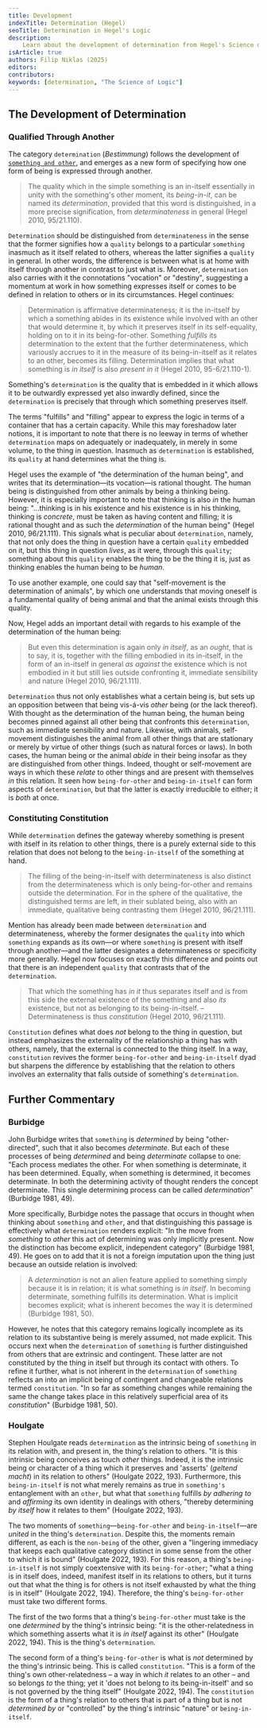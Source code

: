 ```yaml
---
title: Development
indexTitle: Determination (Hegel)
seoTitle: Determination in Hegel's Logic
description:
    Learn about the development of determination from Hegel's Science of Logic.
isArticle: true
authors: Filip Niklas (2025)
editors:
contributors:
keywords: [determination, "The Science of Logic"]
---
```


## The Development of Determination

### Qualified Through Another

The category `determination` (_Bestimmung_) follows the development of
[`something and other`](/articles/hegel/reference/something-and-other/development),
and emerges as a new form of specifying how one form of being is expressed
through another.

> The quality which in the simple something is an in-itself essentially in unity
> with the something's other moment, its _being-in-it_, can be named its
> _determination_, provided that this word is distinguished, in a more precise
> signification, from _determinateness_ in general (Hegel 2010, 95/21.110).

`Determination` should be distinguished from `determinateness` in the sense that
the former signifies how a `quality` belongs to a particular `something`
inasmuch as it itself related to others, whereas the latter signifies a
`quality` in general. In other words, the difference is between what is at home
with itself through another in contrast to just what is. Moreover,
`determination` also carries with it the connotations "vocation" or "destiny",
suggesting a momentum at work in how something expresses itself or comes to be
defined in relation to others or in its circumstances. Hegel continues:

> Determination is affirmative determinateness; it is the in-itself by which a
> something abides in its existence while involved with an other that would
> determine it, by which it preserves itself in its self-equality, holding on to
> it in its being-for-other. Something _fulfills_ its determination to the
> extent that the further determinateness, which variously accrues to it in the
> measure of its being-in-itself as it relates to an other, becomes its filling.
> Determination implies that what something is _in itself_ is also _present in
> it_ (Hegel 2010, 95-6/21.110-1).

Something's `determination` is the quality that is embedded in it which allows
it to be outwardly expressed yet also inwardly defined, since the
`determination` is precisely that through which something preserves itself.

The terms "fulfills" and "filling" appear to express the logic in terms of a
container that has a certain capacity. While this may foreshadow later notions,
it is important to note that there is no leeway in terms of whether
`determination` maps on adequately or inadequately, in merely in some volume, to
the thing in question. Inasmuch as `determination` is established, its `quality`
at hand determines what the thing is.

Hegel uses the example of "the determination of the human being", and writes
that its determination&mdash;its vocation&mdash;is rational thought. The human
being is distinguished from other animals by being a thinking being. However, it
is especially important to note that thinking is also _in_ the human being:
"...thinking is in his existence and his existence is in his thinking, thinking
is _concrete_, must be taken as having content and filling; it is rational
thought and as such the _determination_ of the human being" (Hegel 2010,
96/21.111). This signals what is peculiar about `determination`, namely, that
not only does the thing in question have a certain `quality` embedded on it, but
this thing in question _lives_, as it were, through this `quality`; something
about this `quality` enables the thing to be the thing it is, just as thinking
enables the human being to be _human_.

To use another example, one could say that "self-movement is the determination
of animals", by which one understands that moving oneself is a fundamental
quality of being animal and that the animal exists through this quality.

Now, Hegel adds an important detail with regards to his example of the
determination of the human being:

> But even this determination is again only _in itself_, as an _ought_, that is
> to say, it is, together with the filling embodied in its in-itself, in the
> form of an in-itself in general _as against_ the existence which is not
> embodied in it but still lies outside confronting it, immediate sensibility
> and nature (Hegel 2010, 96/21.111).

`Determination` thus not only establishes what a certain being is, but sets up
an opposition between that being vis-á-vis _other_ being (or the lack thereof).
With thought as the determination of the human being, the human being becomes
pinned against all other being that confronts this `determination`, such as
immediate sensibility and nature. Likewise, with animals, self-movement
distinguishes the animal from all other things that are stationary or merely by
virtue of other things (such as natural forces or laws). In both cases, the
human being or the animal _abide_ in their being insofar as they are
distinguished from other things. Indeed, thought or self-movement are ways in
which these _relate_ to other things and are present with themselves _in_ this
relation. It seen how `being-for-other` and `being-in-itself` can form aspects
of `determination`, but that the latter is exactly irreducible to either; it is
_both_ at once.

### Constituting Constitution

While `determination` defines the gateway whereby something is present with
itself in its relation to other things, there is a purely external side to this
relation that does not belong to the `being-in-itself` of the something at hand.

> The filling of the being-in-itself with determinateness is also distinct from
> the determinateness which is only being-for-other and remains outside the
> determination. For in the sphere of the qualitative, the distinguished terms
> are left, in their sublated being, also with an immediate, qualitative being
> contrasting them (Hegel 2010, 96/21.111).

Mention has already been made between `determination` and determinateness,
whereby the former designates the `quality` into which `something` expands as
its own&mdash;or where `something` is present with itself through
another&mdash;and the latter designates a determinateness or specificity more
generally. Hegel now focuses on exactly this difference and points out that
there is an independent `quality` that contrasts that of the `determination`.

> That which the something has _in it_ thus separates itself and is from this
> side the external existence of the something and also _its_ existence, but not
> as belonging to its being-in-itself. &ndash; Determinateness is thus
> _constitution_ (Hegel 2010, 96/21.111).

`Constitution` defines what does _not_ belong to the thing in question, but
instead emphasizes the externality of the relationship a thing has with others,
namely, that the external is connected to the thing itself. In a way,
`constitution` revives the former `being-for-other` and `being-in-itself` dyad
but sharpens the difference by establishing that the relation to others involves
an externality that falls outside of something's `determination`.

## Further Commentary

### Burbidge

John Burbidge writes that `something` is _determined_ by being "other-directed",
such that it also becomes _determinate_. But each of these processes of being
_determined_ and being _determinate_ collapse to one: "Each process mediates the
other. For when something is determinate, it has been determined. Equally, when
something is determined, it becomes determinate. In both the determining
activity of thought renders the concept determinate. This single determining
process can be called _determination_" (Burbidge 1981, 49).

More specifically, Burbidge notes the passage that occurs in thought when
thinking about `something` and `other`, and that distinguishing this passage is
effectively what `determination` renders explicit: "In the move from _something_
to _other_ this act of determining was only implicitly present. Now the
distinction has become explicit, independent category" (Burbidge 1981, 49). He
goes on to add that it is not a foreign imputation upon the thing just because
an outside relation is involved:

> A _determination_ is not an alien feature applied to something simply because
> it is in relation; it is what something is _in itself_. In becoming
> determinate, something fulfills its determination. What is implicit becomes
> explicit; what is inherent becomes the way it is determined (Burbidge 1981,
> 50).

However, he notes that this category remains logically incomplete as its
relation to its substantive being is merely assumed, not made explicit. This
occurs next when the `determination` of `something` is further distinguished
from others that are extrinsic and contingent. These latter are not constituted
by the thing in itself but through its contact with others. To refine it
further, what is not inherent in the `determination` of `something` reflects an
into an implicit being of contingent and changeable relations termed
`constitution`. "In so far as something changes while remaining the same the
change takes place in this relatively superficial area of its _constitution_"
(Burbidge 1981, 50).

### Houlgate

Stephen Houlgate reads `determination` as the intrinsic being of `something` in
its relation with, and present in, the thing's relation to others. "It is this
intrinsic being conceives as touch _other_ things. Indeed, it is the intrinsic
being or character of a thing which it preserves and 'asserts' (_geltend macht_)
in its relation to others" (Houlgate 2022, 193). Furthermore, this
`being-in-itself` is not what merely remains as true in `something's`
entanglement with an `other`, but what that `something` fulfills _by adhering
to_ and _affirming_ its own identity in dealings with others, "thereby
determining _by itself_ how it relates to them" (Houlgate 2022, 193).

The two moments of `something`&mdash;`being-for-other` and
`being-in-itself`&mdash;are _united_ in the thing's `determination`. Despite
this, the moments remain different, as each is the `non-being` of the other,
given a "lingering immediacy that keeps each qualitative category distinct in
some sense from the other to which it is bound" (Houlgate 2022, 193). For this
reason, a thing's `being-in-itself` is not simply coextensive with its
`being-for-other`; "what a thing is in itself does, indeed, manifest itself in
its relations to others, but it turns out that what the thing is for others is
not itself exhausted by what the thing is in itself" (Houlgate 2022, 194).
Therefore, the thing's `being-for-other` must take two different forms.

The first of the two forms that a thing's `being-for-other` must take is the one
_determined_ by the thing's intrinsic being: "it is the other-relatedness in
which something asserts what it is _in itself_ against its other" (Houlgate
2022, 194). This is the thing's `determination`.

The second form of a thing's `being-for-other` is what is _not_ determined by
the thing's intrinsic being. This is called `constitution`. "This is a form of
the thing's own other-relatedness &ndash; a way in which _it_ relates to an
other &ndash; and so belongs _to_ the thing; yet it 'does not belong to its
being-in-itself' and so is not governed by the thing itself" (Houlgate 2022,
194). The `constitution` is the form of a thing's relation to others that is
part of a thing but is not _determined by_ or "controlled" by the thing's
intrinsic "nature" or `being-in-itself`.
